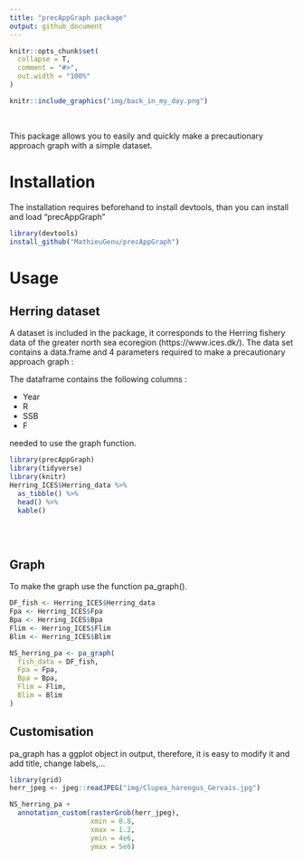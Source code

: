 ```yaml
---
title: "precAppGraph package"
output: github_document
---
```


```r
knitr::opts_chunk$set(
  collapse = T,
  comment = "#>",
  out.width = "100%"
)
```

```r
knitr::include_graphics("img/back_in_my_day.png")
```

<br>

This package allows you to easily and quickly make a precautionary approach graph with a simple dataset.

# Installation 

The installation requires beforehand to install devtools, than you can install and load "precAppGraph"

```r
library(devtools)
install_github("MathieuGenu/precAppGraph")
```


# Usage

## Herring dataset

A dataset is included in the package, it corresponds to the Herring fishery data of the greater north sea ecoregion (https://www.ices.dk/). The data set contains a data.frame and 4 parameters required to make a precautionary approach graph :

The dataframe contains the following columns : 

* Year
* R
* SSB
* F

needed to use the graph function.

```r
library(precAppGraph)
library(tidyverse)
library(knitr)
Herring_ICES$Herring_data %>% 
  as_tibble() %>% 
  head() %>% 
  kable()
  
```
<br>

## Graph

To make the graph use the function pa_graph().
```r
DF_fish <- Herring_ICES$Herring_data
Fpa <- Herring_ICES$Fpa
Bpa <- Herring_ICES$Bpa
Flim <- Herring_ICES$Flim
Blim <- Herring_ICES$Blim

NS_herring_pa <- pa_graph(
  fish_data = DF_fish,
  Fpa = Fpa,
  Bpa = Bpa,
  Flim = Flim,
  Blim = Blim
)

```

## Customisation

pa_graph has a ggplot object in output, therefore, it is easy to modify it and add title, change labels,...

```r
library(grid)
herr_jpeg <- jpeg::readJPEG("img/Clupea_harengus_Gervais.jpg")

NS_herring_pa +
  annotation_custom(rasterGrob(herr_jpeg), 
                    xmin = 0.8,
                    xmax = 1.2,
                    ymin = 4e6,
                    ymax = 5e6)
```

